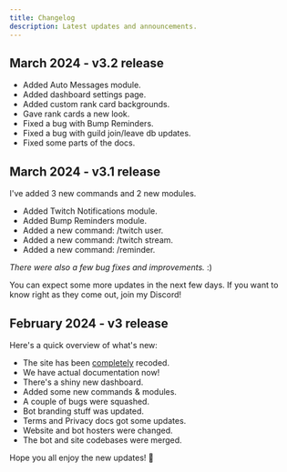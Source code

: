 ```yaml
---
title: Changelog
description: Latest updates and announcements.
---
```


## March 2024 - v3.2 release

* Added Auto Messages module.
* Added dashboard settings page.
* Added custom rank card backgrounds.
* Gave rank cards a new look.
* Fixed a bug with Bump Reminders.
* Fixed a bug with guild join/leave db updates.
* Fixed some parts of the docs.

## March 2024 - v3.1 release

I've added 3 new commands and 2 new modules.

* Added Twitch Notifications module.
* Added Bump Reminders module.
* Added a new command: /twitch user.
* Added a new command: /twitch stream.
* Added a new command: /reminder.

*There were also a few bug fixes and improvements.* :)

You can expect some more updates in the next few days.
If you want to know right as they come out, <Link href="/redirect/discord">join my Discord</Link>!

## February 2024 - v3 release

Here's a quick overview of what's new:

* The site has been <u>completely</u> recoded.
* We have actual documentation now!
* There's a shiny new dashboard.
* Added some new commands & modules.
* A couple of bugs were squashed.
* Bot branding stuff was updated.
* Terms and Privacy docs got some updates.
* Website and bot hosters were changed.
* The bot and site codebases were merged.

Hope you all enjoy the new updates! 🤍